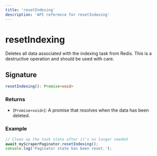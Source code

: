 ```yaml
---
title: 'resetIndexing'
description: 'API reference for resetIndexing'
---
```


# resetIndexing

Deletes all data associated with the indexing task from Redis. This is a destructive operation and should be used with care.

## Signature

```typescript
resetIndexing(): Promise<void>
```

### Returns

- (`Promise<void>`): A promise that resolves when the data has been deleted.

### Example

```typescript
// Clean up the task state after it's no longer needed
await myScraperPaginator.resetIndexing();
console.log('Paginator state has been reset.');
```
